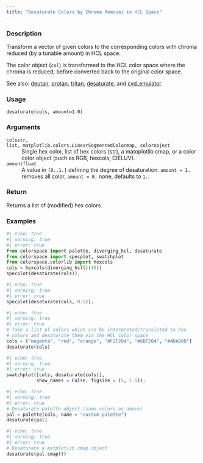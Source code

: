 ```yaml
---
title: "Desaturate Colors by Chroma Removal in HCL Space"
---
```


### Description

Transform a vector of given colors to the corresponding colors
with chroma reduced (by a tunable amount) in HCL space.

The color object (`col`) is transformed to the HCL color
space where the chroma is reduced, before converted back to the original
color space.

See also: [deutan](colorspace.CVD.deutan.qmd), [protan](colorspace.CVD.protan.qmd), [tritan](colorspace.CVD.tritan.qmd),
[desaturate](colorspace.CVD.desaturate.qmd), and [cvd_emulator](colorspace.cvd_emulator.cvd_emulator.qmd).

### Usage

<pre><code class='language-python'>desaturate(cols, amount=1.0)</code></pre>

### Arguments

<dl class="pyp-list param-list">
  <dt style = "white-space: nowrap; font-family: monospace; vertical-align: top">
   <code id="colorspace.CVD.desaturate:cols">cols</code><code class="argument-class">str, list, matplotlib.colors.LinearSegmentedColormap, colorobject</code>
  </dt>
 <dd>Single hex color, list of hex colors (str), a matoplotlib cmap, or
a color color object (such as RGB, hexcols, CIELUV).</dd>
  <dt style = "white-space: nowrap; font-family: monospace; vertical-align: top">
   <code id="colorspace.CVD.desaturate:amount">amount</code><code class="argument-class">float</code>
  </dt>
 <dd>A value in `[0.,1.]` defining the degree of desaturation.
`amount = 1.` removes all color, `amount = 0.` none, defaults to `1.`.</dd>
</dl>

### Return

Returns a list of (modified) hex colors.

### Examples

```python
#| echo: true
#| warning: true
#| error: true
from colorspace import palette, diverging_hcl, desaturate
from colorspace import specplot, swatchplot
from colorspace.colorlib import hexcols
cols = hexcols(diverging_hcl()(10))
specplot(desaturate(cols));
```

```python
#| echo: true
#| warning: true
#| error: true
specplot(desaturate(cols, 0.5));
```

```python
#| echo: true
#| warning: true
#| error: true
# Take a list of colors which can be interpreted/translated to hex
# colors and desaturate them via the HCL color space
cols = ["magenta", "red", "orange", "#F2F204", "#6BF204", "#4DA00D"]
desaturate(cols)
```

```python
#| echo: true
#| warning: true
#| error: true
swatchplot([cols, desaturate(cols)],
           show_names = False, figsize = (5, 1.5));
```

```python
#| echo: true
#| warning: true
#| error: true
# Desaturate palette object (same colors as above)
pal = palette(cols, name = "custom palette")
desaturate(pal)
```

```python
#| echo: true
#| warning: true
#| error: true
# Desaturate a matplotlib cmap object
desaturate(pal.cmap())
```



